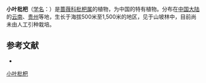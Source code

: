 {{Speciesbox
| name = 小叶枇杷
| status = 
| status_system = 
| image =
| genus = Eriobotrya
| species = seguini
| authority = (Levl.) Card.
}}

'''小叶枇杷'''（[[学名|学名]]：{{lang|la|''Eriobotrya seguini''}}）是[[蔷薇科|蔷薇科]][[枇杷属|枇杷属]]的植物，为中国的特有植物。分布在[[中国大陆|中国大陆]]的[[云南|云南]]、[[贵州|贵州]]等地，生长于海拔500米至1,500米的地区，见于山坡林中，目前尚未由人工引种栽培。

== 参考文献 ==
<div class="references-small">
* {{cite web| url =http://www.bioinfo.cn/db05/KmzwSpecies.php?action=view&id=19041| title =小叶枇杷| work =《中国高等植物数据库全库》| publisher =中国科学院微生物研究所| author =昆明植物研究所| accessdate =2009-02-25| deadurl =yes| archiveurl =https://web.archive.org/web/20160305041453/http://www.bioinfo.cn/db05/KmzwSpecies.php?action=view&id=19041| archivedate =2016-03-05}}
</div>
{{Taxonbar|from=Q10958157}}

[[Category:枇杷属|小叶枇杷]]


{{植物小作品}}